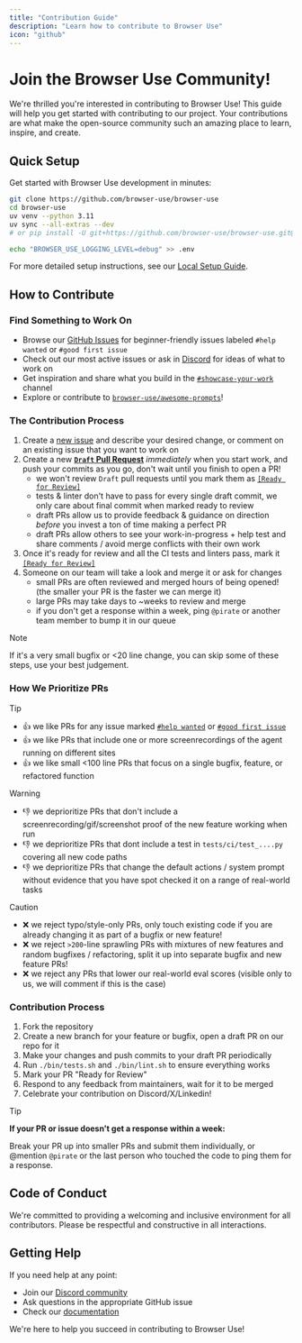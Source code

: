 ```yaml
---
title: "Contribution Guide"
description: "Learn how to contribute to Browser Use"
icon: "github"
---
```


# Join the Browser Use Community!

We're thrilled you're interested in contributing to Browser Use! This guide will help you get started with contributing to our project. Your contributions are what make the open-source community such an amazing place to learn, inspire, and create.

## Quick Setup

Get started with Browser Use development in minutes:

```bash
git clone https://github.com/browser-use/browser-use
cd browser-use
uv venv --python 3.11
uv sync --all-extras --dev
# or pip install -U git+https://github.com/browser-use/browser-use.git@main

echo "BROWSER_USE_LOGGING_LEVEL=debug" >> .env
```

For more detailed setup instructions, see our [Local Setup Guide](/development/local-setup).

## How to Contribute

### Find Something to Work On

- Browse our [GitHub Issues](https://github.com/browser-use/browser-use/issues?q=is%3Aissue%20state%3Aopen%20label%3A%22help%20wanted%22) for beginner-friendly issues labeled `#help wanted` or `#good first issue`
- Check out our most active issues or ask in [Discord](https://link.browser-use.com/discord) for ideas of what to work on
- Get inspiration and share what you build in the [`#showcase-your-work`](https://discord.com/channels/1303749220842340412/1305549200678850642) channel
- Explore or contribute to [`browser-use/awesome-prompts`](https://github.com/browser-use/awesome-prompts)!

### The Contribution Process


1. Create a [new issue](https://github.com/browser-use/browser-use/issues) and describe your desired change, or comment on an existing issue that you want to work on
2. Create a new [**`Draft` Pull Request**](https://github.blog/news-insights/product-news/introducing-draft-pull-requests/) *immediately* when you start work, and push your commits as you go, don't wait until you finish to open a PR!
    - we won't review `Draft` pull requests until you mark them as [`[Ready for Review]`](https://docs.github.com/en/pull-requests/collaborating-with-pull-requests/proposing-changes-to-your-work-with-pull-requests/about-pull-requests#draft-pull-requests)
    - tests & linter don't have to pass for every single draft commit, we only care about final commit when marked ready to review
    - draft PRs allow us to provide feedback & guidance on direction *before* you invest a ton of time making a perfect PR
    - draft PRs allow others to see your work-in-progress + help test and share comments / avoid merge conflicts with their own work
3. Once it's ready for review and all the CI tests and linters pass, mark it [`[Ready for Review]`](https://docs.github.com/en/pull-requests/collaborating-with-pull-requests/proposing-changes-to-your-work-with-pull-requests/changing-the-stage-of-a-pull-request)
4. Someone on our team will take a look and merge it or ask for changes
    - small PRs are often reviewed and merged hours of being opened! (the smaller your PR is the faster we can merge it)
    - large PRs may take days to ~weeks to review and merge
    - if you don't get a response within a week, ping `@pirate` or another team member to bump it in our queue


> [!NOTE]
> If it's a very small bugfix or <20 line change, you can skip some of these steps, use your best judgement.


### How We Prioritize PRs


> [!TIP]
>
> - 👍 we like PRs for any issue marked [`#help wanted`](https://github.com/browser-use/browser-use/issues?q=is%3Aissue%20state%3Aopen%20label%3A%22help%20wanted%22) or [`#good first issue`](https://github.com/browser-use/browser-use/issues?q=is%3Aissue%20state%3Aopen%20label%3A%22good%20first%20issue%22)
> - 👍 we like PRs that include one or more screenrecordings of the agent running on different sites
> - 👍 we like small <100 line PRs that focus on a single bugfix, feature, or refactored function

> [!WARNING]
- 👎 we deprioritize PRs that don't include a screenrecording/gif/screenshot proof of the new feature working when run
- 👎 we deprioritize PRs that dont include a test in `tests/ci/test_....py` covering all new code paths
- 👎 we deprioritize PRs that change the default actions / system prompt without evidence that you have spot checked it on a range of real-world tasks

> [!CAUTION]
> 
> - ❌ we reject typo/style-only PRs, only touch existing code if you are already changing it as part of a bugfix or new feature!
> - ❌ we reject `>200`-line sprawling PRs with mixtures of new features and random bugfixes / refactoring, split it up into separate bugfix and new feature PRs!
> - ❌ we reject any PRs that lower our real-world eval scores (visible only to us, we will comment if this is the case)



### Contribution Process

1. Fork the repository
2. Create a new branch for your feature or bugfix, open a draft PR on our repo for it
3. Make your changes and push commits to your draft PR periodically
4. Run `./bin/tests.sh` and `./bin/lint.sh` to ensure everything works
5. Mark your PR "Ready for Review"
6. Respond to any feedback from maintainers, wait for it to be merged
7. Celebrate your contribution on Discord/X/Linkedin!

> [!TIP]
> **If your PR or issue doesn't get a response within a week:**  
> 
> Break your PR up into smaller PRs and submit them individually, or @mention `@pirate` or the last person who touched the code to ping them for a response.


## Code of Conduct

We're committed to providing a welcoming and inclusive environment for all contributors. Please be respectful and constructive in all interactions.

## Getting Help

If you need help at any point:

- Join our [Discord community](https://link.browser-use.com/discord)
- Ask questions in the appropriate GitHub issue
- Check our [documentation](/introduction)

We're here to help you succeed in contributing to Browser Use!
